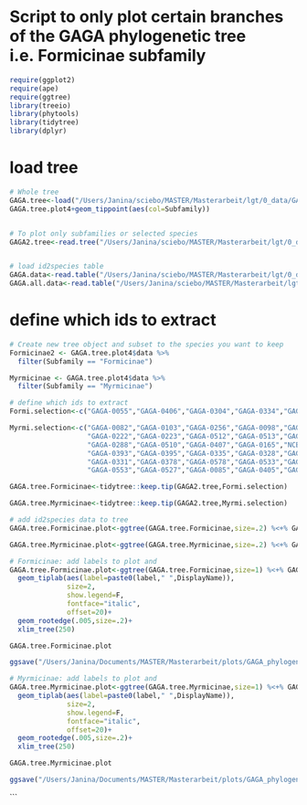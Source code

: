 # Script to only plot certain branches of the GAGA phylogenetic tree i.e. Formicinae subfamily 

```r
require(ggplot2)
require(ape)
require(ggtree)
library(treeio)
library(phytools)
library(tidytree)
library(dplyr)
```


# load tree
```r
# Whole tree
GAGA.tree<-load("/Users/Janina/sciebo/MASTER/Masterarbeit/lgt/0_data/GAGA.tree.plot4.Robject")
GAGA.tree.plot4+geom_tippoint(aes(col=Subfamily))


# To plot only subfamilies or selected species
GAGA2.tree<-read.tree("/Users/Janina/sciebo/MASTER/Masterarbeit/lgt/0_data/GAGA_dated_phylogeny_newick_woutgroup_DatesPeters2017_CurrBio.tre")


# load id2species table
GAGA.data<-read.table("/Users/Janina/sciebo/MASTER/Masterarbeit/lgt/0_data/GAGA.data.tsv",sep="\t",T)
GAGA.all.data<-read.table("/Users/Janina/sciebo/MASTER/Masterarbeit/lgt/0_data/all.GAGA.data.tsv",sep="\t",T)
```


# define which ids to extract
```r
# Create new tree object and subset to the species you want to keep
Formicinae2 <- GAGA.tree.plot4$data %>%
  filter(Subfamily == "Formicinae")

Myrmicinae <- GAGA.tree.plot4$data %>%
  filter(Subfamily == "Myrmicinae")

# define which ids to extract
Formi.selection<-c("GAGA-0055","GAGA-0406","GAGA-0304","GAGA-0334","GAGA-0494","GAGA-0354","GAGA-0350","GAGA-0359","GAGA-0485","NCBI-0008","GAGA-0495","OUT-0001","OUT-0002","GAGA-0502","GAGA-0200","GAGA-0221","GAGA-0361","GAGA-0362","NCBI-0005","GAGA-0396","GAGA-0374","GAGA-0360","GAGA-0336","GAGA-0187","GAGA-0338","GAGA-0199")

Myrmi.selection<-c("GAGA-0082","GAGA-0103","GAGA-0256","GAGA-0098","GAGA-0099","GAGA-0463",
                   "GAGA-0222","GAGA-0223","GAGA-0512","GAGA-0513","GAGA-0224","GAGA-0511",
                   "GAGA-0288","GAGA-0510","GAGA-0407","GAGA-0165","NCBI-0013","GAGA-0330",
                   "GAGA-0393","GAGA-0395","GAGA-0335","GAGA-0328","GAGA-0382","GAGA-0579",
                   "GAGA-0331","GAGA-0378","GAGA-0578","GAGA-0533","GAGA-0520","GAGA-0333",
                   "GAGA-0553","GAGA-0527","GAGA-0085","GAGA-0405","GAGA-0515")

GAGA.tree.Formicinae<-tidytree::keep.tip(GAGA2.tree,Formi.selection)

GAGA.tree.Myrmicinae<-tidytree::keep.tip(GAGA2.tree,Myrmi.selection)

# add id2species data to tree
GAGA.tree.Formicinae.plot<-ggtree(GAGA.tree.Formicinae,size=.2) %<+% GAGA.data

GAGA.tree.Myrmicinae.plot<-ggtree(GAGA.tree.Myrmicinae,size=.2) %<+% GAGA.data
```


```r
# Formicinae: add labels to plot and 
GAGA.tree.Formicinae.plot<-ggtree(GAGA.tree.Formicinae,size=1) %<+% GAGA.data +
  geom_tiplab(aes(label=paste0(label," ",DisplayName)),
              size=2,
              show.legend=F,
              fontface="italic",
              offset=20)+
  geom_rootedge(.005,size=.2)+
  xlim_tree(250)

GAGA.tree.Formicinae.plot

ggsave("/Users/Janina/Documents/MASTER/Masterarbeit/plots/GAGA_phylogenies/selected_Formicinae_only.pdf",width=10,height=15) #save the tree in a pdf

# Myrmicinae: add labels to plot and 
GAGA.tree.Myrmicinae.plot<-ggtree(GAGA.tree.Myrmicinae,size=1) %<+% GAGA.data +
  geom_tiplab(aes(label=paste0(label," ",DisplayName)),
              size=2,
              show.legend=F,
              fontface="italic",
              offset=20)+
  geom_rootedge(.005,size=.2)+
  xlim_tree(250)

GAGA.tree.Myrmicinae.plot

ggsave("/Users/Janina/Documents/MASTER/Masterarbeit/plots/GAGA_phylogenies/selected_Myrmicinae_only.pdf",width=10,height=15) #save the tree in a pdf
```
```


